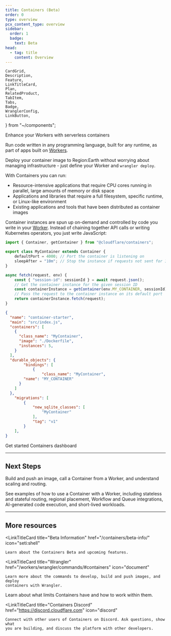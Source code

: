 ```yaml
---
title: Containers (Beta)
order: 0
type: overview
pcx_content_type: overview
sidebar:
  order: 1
  badge:
    text: Beta
head:
  - tag: title
    content: Overview
---
```


	CardGrid,
	Description,
	Feature,
	LinkTitleCard,
	Plan,
	RelatedProduct,
	TabItem,
	Tabs,
	Badge,
	WranglerConfig,
	LinkButton,
} from "~/components";

<Description>

Enhance your Workers with serverless containers

</Description>

<Plan type="workers-paid" />

Run code written in any programming language, built for any runtime, as part of apps built on [Workers](/workers).

Deploy your container image to Region:Earth without worrying about managing infrastructure - just define your
Worker and `wrangler deploy`.

With Containers you can run:

- Resource-intensive applications that require CPU cores running in parallel, large amounts of memory or disk space
- Applications and libraries that require a full filesystem, specific runtime, or Linux-like environment
- Existing applications and tools that have been distributed as container images

Container instances are spun up on-demand and controlled by code you write in your [Worker](/workers).  Instead of chaining together API calls or writing Kubernetes operators, you just write JavaScript:
<Tabs>
	<TabItem label="Worker Code">
```js
import { Container, getContainer } from "@cloudflare/containers";

export class MyContainer extends Container {
	defaultPort = 4000; // Port the container is listening on
	sleepAfter = "10m"; // Stop the instance if requests not sent for 10 minutes
}

async fetch(request, env) {
	const { "session-id": sessionId } = await request.json();
	// Get the container instance for the given session ID
	const containerInstance = getContainer(env.MY_CONTAINER, sessionId)
	// Pass the request to the container instance on its default port
	return containerInstance.fetch(request);
}

```
</TabItem>
<TabItem label="Worker Config">
<WranglerConfig>

```json
{
  "name": "container-starter",
  "main": "src/index.js",
  "containers": [
    {
      "class_name": "MyContainer",
      "image": "./Dockerfile",
      "instances": 5,
    }
  ],
  "durable_objects": {
		"bindings": [
			{
				"class_name": "MyContainer",
        "name": "MY_CONTAINER"
      }
    ]
  },
	"migrations": [
		{
			"new_sqlite_classes": [
				"MyContainer"
			],
			"tag": "v1"
		}
	],
}
```

</WranglerConfig>
</TabItem>
</Tabs>


 <LinkButton variant="primary" href="/containers/get-started/">Get started</LinkButton> <LinkButton variant="secondary" href="https://dash.cloudflare.com/?to=/:account/workers/containers">Containers dashboard</LinkButton>

---

## Next Steps

<Feature header="Deploy your first Container" href="/containers/get-started/" cta="Deploy a Container">

Build and push an image, call a Container from a Worker, and understand scaling and routing.

</Feature>

<Feature header="Container Examples" href="/containers/examples/" cta="See Examples">

See examples of how to use a Container with a Worker, including stateless and stateful routing,
regional placement, Workflow and Queue integrations, AI-generated code execution, and short-lived workloads.

</Feature>

---

## More resources

<CardGrid>

<LinkTitleCard
	title="Beta Information"
	href="/containers/beta-info/"
	icon="seti:shell"
>
	Learn about the Containers Beta and upcoming features.
</LinkTitleCard>

<LinkTitleCard
	title="Wrangler"
	href="/workers/wrangler/commands/#containers"
	icon="document"
>
	Learn more about the commands to develop, build and push images, and deploy
	containers with Wrangler.
</LinkTitleCard>

<LinkTitleCard title="Limits" href="/containers/platform-details/#limits" icon="seti:lock">
	Learn about what limits Containers have and how to work within them.
</LinkTitleCard>

<LinkTitleCard
	title="Containers Discord"
	href="https://discord.cloudflare.com"
	icon="discord"
>
	Connect with other users of Containers on Discord. Ask questions, show what
	you are building, and discuss the platform with other developers.
</LinkTitleCard>

</CardGrid>

